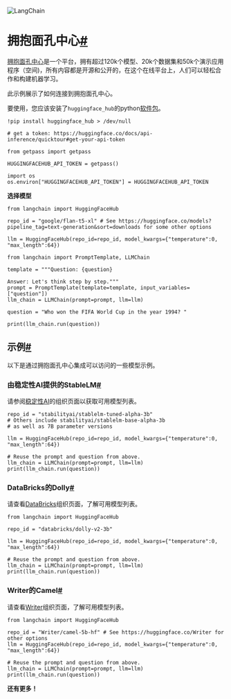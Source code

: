

<Head>
  <script>
    {
      `(function() {
         var _hmt = _hmt || [];
(function() {
  var hm = document.createElement("script");
  hm.src = "https://hm.baidu.com/hm.js?e60fb290e204e04c5cb6f79b0ac1e697";
  var s = document.getElementsByTagName("script")[0]; 
  s.parentNode.insertBefore(hm, s);
})();
       })();`
    }
  </script>
</Head>

![LangChain](https://pica.zhimg.com/50/v2-56e8bbb52aa271012541c1fe1ceb11a2_r.gif)





拥抱面孔中心[#](#hugging-face-hub "跳转到标题链接")
======================================

[拥抱面孔中心](https://huggingface.co/docs/hub/index)是一个平台，拥有超过120k个模型、20k个数据集和50k个演示应用程序（空间)，所有内容都是开源和公开的，在这个在线平台上，人们可以轻松合作和构建机器学习。

此示例展示了如何连接到拥抱面孔中心。

要使用，您应该安装了`huggingface_hub`的python[软件包](https://huggingface.co/docs/huggingface_hub/installation)。

```
!pip install huggingface_hub > /dev/null

```

```
# get a token: https://huggingface.co/docs/api-inference/quicktour#get-your-api-token

from getpass import getpass

HUGGINGFACEHUB_API_TOKEN = getpass()

```

```
import os
os.environ["HUGGINGFACEHUB_API_TOKEN"] = HUGGINGFACEHUB_API_TOKEN

```

**选择模型**

```
from langchain import HuggingFaceHub

repo_id = "google/flan-t5-xl" # See https://huggingface.co/models?pipeline_tag=text-generation&sort=downloads for some other options

llm = HuggingFaceHub(repo_id=repo_id, model_kwargs={"temperature":0, "max_length":64})

```

```
from langchain import PromptTemplate, LLMChain

template = """Question: {question}

Answer: Let's think step by step."""
prompt = PromptTemplate(template=template, input_variables=["question"])
llm_chain = LLMChain(prompt=prompt, llm=llm)

question = "Who won the FIFA World Cup in the year 1994? "

print(llm_chain.run(question))

```

示例[#](#examples "跳转到标题链接")
--------------------------

以下是通过拥抱面孔中心集成可以访问的一些模型示例。

### 由稳定性AI提供的StableLM[#](#stablelm-by-stability-ai "跳转到标题链接")

请参阅[稳定性AI](https://huggingface.co/stabilityai)的组织页面以获取可用模型列表。

```
repo_id = "stabilityai/stablelm-tuned-alpha-3b"
# Others include stabilityai/stablelm-base-alpha-3b
# as well as 7B parameter versions

```

```
llm = HuggingFaceHub(repo_id=repo_id, model_kwargs={"temperature":0, "max_length":64})

```

```
# Reuse the prompt and question from above.
llm_chain = LLMChain(prompt=prompt, llm=llm)
print(llm_chain.run(question))

```

### DataBricks的Dolly[#](#dolly-by-databricks "Permalink to this headline")

请查看[DataBricks](https://huggingface.co/databricks)组织页面，了解可用模型列表。

```
from langchain import HuggingFaceHub

repo_id = "databricks/dolly-v2-3b"

llm = HuggingFaceHub(repo_id=repo_id, model_kwargs={"temperature":0, "max_length":64})

```

```
# Reuse the prompt and question from above.
llm_chain = LLMChain(prompt=prompt, llm=llm)
print(llm_chain.run(question))

```

### Writer的Camel[#](#camel-by-writer "Permalink to this headline")

请查看[Writer](https://huggingface.co/Writer)组织页面，了解可用模型列表。

```
from langchain import HuggingFaceHub

repo_id = "Writer/camel-5b-hf" # See https://huggingface.co/Writer for other options
llm = HuggingFaceHub(repo_id=repo_id, model_kwargs={"temperature":0, "max_length":64})

```

```
# Reuse the prompt and question from above.
llm_chain = LLMChain(prompt=prompt, llm=llm)
print(llm_chain.run(question))

```

**还有更多！**

